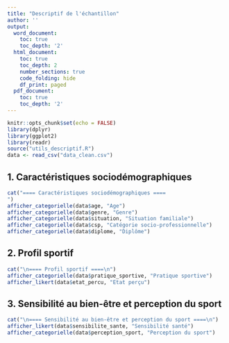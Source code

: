 ---
title: "Descriptif de l'échantillon"
author: ''
output:
  word_document:
    toc: true
    toc_depth: '2'
  html_document:
    toc: true
    toc_depth: 2
    number_sections: true
    code_folding: hide
    df_print: paged
  pdf_document:
    toc: true
    toc_depth: '2'
---

```{r setup, include=FALSE}
knitr::opts_chunk$set(echo = FALSE)
library(dplyr)
library(ggplot2)
library(readr)
source("utils_descriptif.R")
data <- read_csv("data_clean.csv")
```

## 1. Caractéristiques sociodémographiques

```{r}
cat("==== Caractéristiques sociodémographiques ====
")
afficher_categorielle(data$age, "Age")
afficher_categorielle(data$genre, "Genre")
afficher_categorielle(data$situation, "Situation familiale")
afficher_categorielle(data$csp, "Catégorie socio-professionnelle")
afficher_categorielle(data$diplome, "Diplôme")
```

## 2. Profil sportif

```{r}
cat("\n==== Profil sportif ====\n")
afficher_categorielle(data$pratique_sportive, "Pratique sportive")
afficher_likert(data$etat_percu, "Etat perçu")
```

## 3. Sensibilité au bien-être et perception du sport

```{r}
cat("\n==== Sensibilité au bien-être et perception du sport ====\n")
afficher_likert(data$sensibilite_sante, "Sensibilité santé")
afficher_categorielle(data$perception_sport, "Perception du sport")
```
